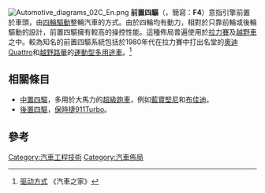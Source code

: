 {{multiple issues|
{{copyedit|time=2013-05-24T05:19:24+00:00}}
{{expand|time=2013-05-24T05:19:24+00:00}}
{{expert|time=2013-05-24T05:19:24+00:00}}
}}
[[Image:Automotive_diagrams_02C_En.png|thumb]]
'''前置四驅'''（{{lang-en|'''Front-engine, Four-wheel drive layout'''}}，簡寫：'''F4'''）意指引擎前置於車頭，由[[四輪驅動|四輪驅動]]整輛汽車的方式。由於四輪均有動力，相對於只靠前輪或後輪驅動的設計，前置四驅擁有較高的操控性能。這種佈局普遍使用於[[拉力賽|拉力賽]]及[[越野車|越野車]]之中。較為知名的前置四驅系統包括於1980年代在拉力賽中打出名堂的[[奧迪Quattro|奧迪Quattro]]和[[越野路華|越野路華]]的[[運動型多用途車|運動型多用途車]]。<ref>[http://car.autohome.com.cn/shuyu/detail_18_23_395.html 驱动方式] {{Wayback|url=http://car.autohome.com.cn/shuyu/detail_18_23_395.html |date=20200223095050 }}《汽車之家》</ref>

== 相關條目 ==
* [[中置四驅|中置四驅]]，多用於大馬力的[[超級跑車|超級跑車]]，例如[[藍寶堅尼|藍寶堅尼]]和[[布佳迪|布佳迪]]。
* [[後置四驅|後置四驅]]，[[保時捷911|保時捷911]]Turbo。

== 參考 ==
{{reflist}}

[[Category:汽車工程技術|Category:汽車工程技術]]
[[Category:汽車佈局|Category:汽車佈局]]